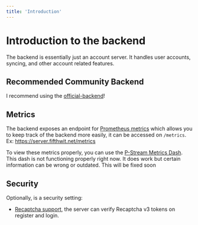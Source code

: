 ```yaml
---
title: 'Introduction'
---
```


# Introduction to the backend

The backend is essentially just an account server. It handles user accounts, syncing, and other account related features.

## Recommended Community Backend

I recommend using the [official-backend](https://server.fifthwit.net/)!

## Metrics

The backend exposes an endpoint for [Prometheus metrics](https://prometheus.io/) which allows you to keep track of the backend more easily, it can be accessed on `/metrics`.
Ex: https://server.fifthwit.net/metrics

To view these metrics properly, you can use the [P-Stream Metrics Dash](https://dash.pstream.mov/).
<Warning>
  This dash is not functioning properly right now. It does work but certain information
  can be wrong or outdated. This will be fixed soon
</Warning>

## Security

Optionally, is a  security setting:

- [Recaptcha support](./configuration.mdx#captcha), the server can verify Recaptcha v3 tokens on register and login.
